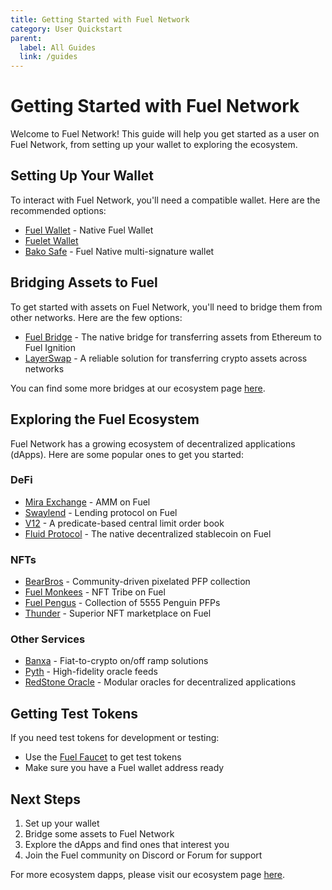 ```yaml
---
title: Getting Started with Fuel Network
category: User Quickstart
parent:
  label: All Guides
  link: /guides
---
```


# Getting Started with Fuel Network

Welcome to Fuel Network! This guide will help you get started as a user on Fuel Network, from setting up your wallet to exploring the ecosystem.

## Setting Up Your Wallet

To interact with Fuel Network, you'll need a compatible wallet. Here are the recommended options:

- [Fuel Wallet](/wallet/install) - Native Fuel Wallet
- [Fuelet Wallet](https://fuelet.app/)
- [Bako Safe](https://www.bako.global/) - Fuel Native multi-signature wallet

## Bridging Assets to Fuel

To get started with assets on Fuel Network, you'll need to bridge them from other networks. Here are the few options:

- [Fuel Bridge](https://app.fuel.network/) - The native bridge for transferring assets from Ethereum to Fuel Ignition
- [LayerSwap](https://layerswap.io/) - A reliable solution for transferring crypto assets across networks

You can find some more bridges at our ecosystem page [here](https://app.fuel.network/ecosystem?tag=Bridge).

## Exploring the Fuel Ecosystem

Fuel Network has a growing ecosystem of decentralized applications (dApps). Here are some popular ones to get you started:

### DeFi

- [Mira Exchange](https://mira.ly/) - AMM on Fuel
- [Swaylend](https://swaylend.com/) - Lending protocol on Fuel
- [V12](https://v12.trade/) - A predicate-based central limit order book
- [Fluid Protocol](https://fluidprotocol.xyz/) - The native decentralized stablecoin on Fuel

### NFTs

- [BearBros](https://bearbrosnft.xyz/) - Community-driven pixelated PFP collection
- [Fuel Monkees](https://fuelmonkees.com/) - NFT Tribe on Fuel
- [Fuel Pengus](https://fuelpengus.com/) - Collection of 5555 Penguin PFPs
- [Thunder](https://thundernft.market/) - Superior NFT marketplace on Fuel

### Other Services

- [Banxa](https://banxa.com/) - Fiat-to-crypto on/off ramp solutions
- [Pyth](https://pyth.network/) - High-fidelity oracle feeds
- [RedStone Oracle](https://redstone.finance/) - Modular oracles for decentralized applications

## Getting Test Tokens

If you need test tokens for development or testing:

- Use the [Fuel Faucet](https://faucet.fuel.network/) to get test tokens
- Make sure you have a Fuel wallet address ready

## Next Steps

1. Set up your wallet
2. Bridge some assets to Fuel Network
3. Explore the dApps and find ones that interest you
4. Join the Fuel community on Discord or Forum for support

For more ecosystem dapps, please visit our ecosystem page [here](https://app.fuel.network/ecosystem).
